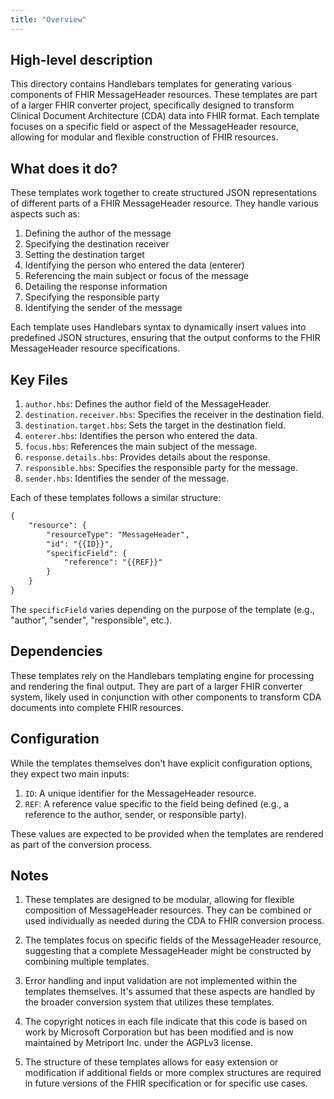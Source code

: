```yaml
---
title: "Overview"
---
```


## High-level description
This directory contains Handlebars templates for generating various components of FHIR MessageHeader resources. These templates are part of a larger FHIR converter project, specifically designed to transform Clinical Document Architecture (CDA) data into FHIR format. Each template focuses on a specific field or aspect of the MessageHeader resource, allowing for modular and flexible construction of FHIR resources.

## What does it do?
These templates work together to create structured JSON representations of different parts of a FHIR MessageHeader resource. They handle various aspects such as:

1. Defining the author of the message
2. Specifying the destination receiver
3. Setting the destination target
4. Identifying the person who entered the data (enterer)
5. Referencing the main subject or focus of the message
6. Detailing the response information
7. Specifying the responsible party
8. Identifying the sender of the message

Each template uses Handlebars syntax to dynamically insert values into predefined JSON structures, ensuring that the output conforms to the FHIR MessageHeader resource specifications.

## Key Files
1. `author.hbs`: Defines the author field of the MessageHeader.
2. `destination.receiver.hbs`: Specifies the receiver in the destination field.
3. `destination.target.hbs`: Sets the target in the destination field.
4. `enterer.hbs`: Identifies the person who entered the data.
5. `focus.hbs`: References the main subject of the message.
6. `response.details.hbs`: Provides details about the response.
7. `responsible.hbs`: Specifies the responsible party for the message.
8. `sender.hbs`: Identifies the sender of the message.

Each of these templates follows a similar structure:

```handlebars
{
    "resource": {
        "resourceType": "MessageHeader",
        "id": "{{ID}}",
        "specificField": {
            "reference": "{{REF}}"
        }
    }
}
```

The `specificField` varies depending on the purpose of the template (e.g., "author", "sender", "responsible", etc.).

## Dependencies
These templates rely on the Handlebars templating engine for processing and rendering the final output. They are part of a larger FHIR converter system, likely used in conjunction with other components to transform CDA documents into complete FHIR resources.

## Configuration
While the templates themselves don't have explicit configuration options, they expect two main inputs:

1. `ID`: A unique identifier for the MessageHeader resource.
2. `REF`: A reference value specific to the field being defined (e.g., a reference to the author, sender, or responsible party).

These values are expected to be provided when the templates are rendered as part of the conversion process.

## Notes
1. These templates are designed to be modular, allowing for flexible composition of MessageHeader resources. They can be combined or used individually as needed during the CDA to FHIR conversion process.

2. The templates focus on specific fields of the MessageHeader resource, suggesting that a complete MessageHeader might be constructed by combining multiple templates.

3. Error handling and input validation are not implemented within the templates themselves. It's assumed that these aspects are handled by the broader conversion system that utilizes these templates.

4. The copyright notices in each file indicate that this code is based on work by Microsoft Corporation but has been modified and is now maintained by Metriport Inc. under the AGPLv3 license.

5. The structure of these templates allows for easy extension or modification if additional fields or more complex structures are required in future versions of the FHIR specification or for specific use cases.